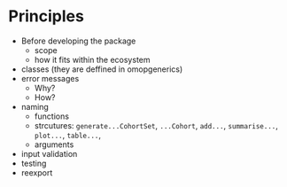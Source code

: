 # Principles

-   Before developing the package
    -   scope
    -   how it fits within the ecosystem
-   classes (they are deffined in omopgenerics)
-   error messages
    -   Why?
    -   How?
-   naming
    -   functions
    -   strcutures: `generate...CohortSet`, `...Cohort`, `add...`, `summarise...`, `plot...`, `table...`,
    -   arguments
-   input validation
-   testing
-   reexport
